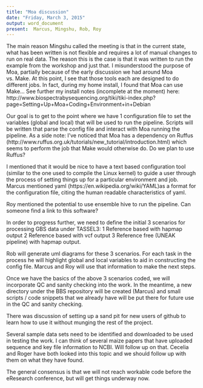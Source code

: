 ```yaml
---
title: "Moa discussion"
date: "Friday, March 3, 2015"
output: word_document
present:  Marcus, Mingshu, Rob, Roy
---
```



The main reason Mingshu called the meeting is that in the current state, what has been written is not flexible and requires a lot of manual changes to run on real data. The reason this is the case is that it was written to run the example from the workshop and just that. I misunderstood the purpose of Moa, partially because of the early discussion we had around Moa vs. Make. At this point, I see that those tools each are designed to do different jobs. In fact, during my home install, I found that Moa can use Make... See further my install notes (incomplete at the moment) here: http://www.biospectrabysequencing.org/tiki/tiki-index.php?page=Setting+Up+Moa+Coding+Environment+in+Debian

Our goal is to get to the point where we have 1 configuration file to set the variables (global and local) that will be used to run the pipeline. Scripts will be written that parse the config file and interact with Moa running the pipeline. As a side note: I've noticed that Moa has a dependency on Ruffus (http://www.ruffus.org.uk/tutorials/new_tutorial/introduction.html) which seems to perform the job that Make would otherwise do. Do we plan to use Ruffus?

I mentioned that it would be nice to have a text based configuration tool (similar to the one used to compile the Linux kernel) to guide a user through the process of setting things up for a particular environment and job. Marcus mentioned yaml (https://en.wikipedia.org/wiki/YAML)as a format for the configuration file, citing the human readable characteristics of yaml.

Roy mentioned the potential to use ensemble hive to run the pipeline. Can someone find a link to this software?

In order to progress further, we need to define the initial 3 scenarios for processing GBS data under TASSEL3:
1 Reference based with hapmap output
2 Reference based with vcf output
3 Reference free (UNEAK pipeline) with hapmap output.

Rob will generate uml diagrams for these 3 scenarios. For each task in the process he will highlight global and local variables to aid in constructing the config file. Marcus and Roy will use that information to make the next steps.

Once we have the basics of the above 3 scenarios coded, we will incorporate QC and sanity checking into the work. In the meantime, a new directory under the BBS repository will be created (Marcus) and small scripts / code snippets that we already have will be put there for future use in the QC and sanity checking.

There was discussion of setting up a sand pit for new users of github to learn how to use it without munging the rest of the project.

Several sample data sets need to be identified and downloaded to be used in testing the work. I can think of several maize papers that have uploaded sequence and key file information to NCBI. Will follow up on that. Cecelia and Roger have both looked into this topic and we should follow up with them on what they have found.

The general consensus is that we will not reach workable code before the eResearch conference, but will get things underway now.
